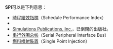 '''SPI'''可以是下列意思：
* [[時程績效指標|時程績效指標]]（Schedule Performance Index）
* {{tsl|en|Service Provider Interface|服务供给接口}}
* [[Simulations_Publications,_Inc.|Simulations Publications, Inc.]]，已倒閉的出版社。
* [[序列周邊介面|串行外围总线]]（Serial Peripheral Interface Bus）
* [[燃料噴射裝置|燃料噴射裝置]]（Single Point Injection）

{{disambig|cat=三字拉丁字母縮寫消歧義}}